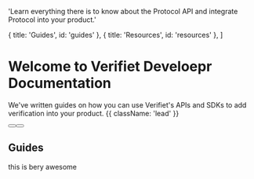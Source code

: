 
  'Learn everything there is to know about the Protocol API and integrate Protocol into your product.'

  { title: 'Guides', id: 'guides' },
  { title: 'Resources', id: 'resources' },
]

<HeroPattern />

# Welcome to Verifiet Develoepr Documentation

We've written guides on how you can use Verifiet's APIs and SDKs to add verification into your product. {{ className: 'lead' }}

<div className="not-prose mb-16 mt-6 flex gap-3">
  <Button href="/" children="button" />
  <Button href="/" variant="outline" children="button" />
</div>

## Guides

this is bery awesome
<Guides/>
<Resources/>